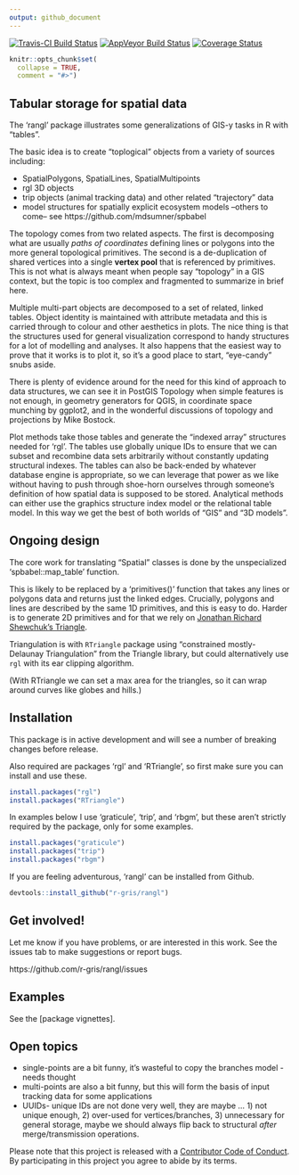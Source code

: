 ```yaml
---
output: github_document
---
```



[![Travis-CI Build Status](https://travis-ci.org/r-gris/rangl.svg?branch=master)](https://travis-ci.org/r-gris/rangl) [![AppVeyor Build Status](https://ci.appveyor.com/api/projects/status/github/r-gris/rangl?branch=master&svg=true)](https://ci.appveyor.com/project/r-gris/rangl) [![Coverage Status](https://img.shields.io/codecov/c/github/r-gris/rangl/master.svg)](https://codecov.io/github/r-gris/rangl?branch=master)

<!-- README.md is generated from README.Rmd. Please edit that file -->

```r
knitr::opts_chunk$set(
  collapse = TRUE,
  comment = "#>")
```

## Tabular storage for spatial data 

The 'rangl' package illustrates some generalizations of GIS-y tasks in R with "tables". 

The basic idea is to create "toplogical" objects from a variety of sources including: 

* SpatialPolygons, SpatialLines, SpatialMultipoints
* rgl 3D objects
* trip objects (animal tracking data) and other related "trajectory" data
* model structures for spatially explicit ecosystem models
--others to come-- see https://github.com/mdsumner/spbabel


The topology comes from two related aspects. The first is decomposing what are usually *paths of coordinates* defining lines or polygons into the more general topological primitives. The second is a de-duplication of shared vertices into a single **vertex pool** that is referenced by primitives. This is not what is always meant when people say "topology" in a GIS context, but the topic is too complex and fragmented to summarize in brief here. 

Multiple multi-part objects are decomposed to a set of related, linked tables. Object identity is maintained with attribute metadata and this is carried through to colour and other aesthetics in plots. The nice thing is that the structures used for general visualization correspond to handy structures for a lot of modelling and analyses. It also happens that the easiest way to prove that it works is to plot it, so it's a good place to start, "eye-candy" snubs aside. 

There is plenty of evidence around for the need for this kind of approach to data structures, we can see it in PostGIS Topology when simple features is not enough, in geometry generators for QGIS, in coordinate space munching by ggplot2, and in the wonderful discussions of topology and projections by Mike Bostock. 

Plot methods take those tables and generate the "indexed array" structures needed for 'rgl'. The tables use globally unique IDs to ensure that we can subset and recombine data sets arbitrarily without constantly updating structural indexes. The tables can also be back-ended by whatever database engine is appropriate, so we can leverage that power as we like without having to push through shoe-horn ourselves through someone's definition of how spatial data is supposed to be stored.  Analytical methods can either use the graphics structure index model or the relational table model. In this way we get the best of both worlds of "GIS" and "3D models". 

## Ongoing design

The core work for translating "Spatial" classes is done by the unspecialized 'spbabel::map_table' function.

This is likely to be replaced by a 'primitives()' function that takes any lines or polygons data and returns just the linked edges. Crucially, polygons and lines are described by the same 1D primitives, and this is easy to do. Harder is to generate 2D primitives and for that we rely on [Jonathan Richard Shewchuk's Triangle](https://www.cs.cmu.edu/~quake/triangle.html). 

Triangulation is with `RTriangle` package using "constrained mostly-Delaunay Triangulation" from the Triangle library, but could alternatively use `rgl` with its ear clipping algorithm. 

(With RTriangle we can set a max area for the triangles, so it can wrap around curves like globes and hills.)

## Installation

This package is in active development and will see a number of breaking changes before release. 

Also required are packages 'rgl' and 'RTriangle', so first make sure you can install and use these. 

```r
install.packages("rgl")
install.packages("RTriangle")

```

In examples below I use 'graticule', 'trip', and 'rbgm', but these aren't strictly required by the package, only for some examples. 

```r
install.packages("graticule")
install.packages("trip")
install.packages("rbgm")
```

If you are feeling adventurous, 'rangl' can be installed from Github. 

```r
devtools::install_github("r-gris/rangl")
```

## Get involved!

Let me know if you have problems, or are interested in this work. See the issues tab to make suggestions or report bugs. 

https://github.com/r-gris/rangl/issues



## Examples

See the [package vignettes]. 

## Open topics

* single-points are a bit funny, it's wasteful to copy the branches model - needs thought
* multi-points are also a bit funny, but this will form the basis of input tracking data for some applications
* UUIDs- unique IDs are not done very well, they are maybe ... 1) not unique enough, 2) over-used for vertices/branches, 3) unnecessary for general storage, maybe we should always flip back to structural *after* merge/transmission operations. 

Please note that this project is released with a [Contributor Code of Conduct](CONDUCT.md). By participating in this project you agree to abide by its terms.


